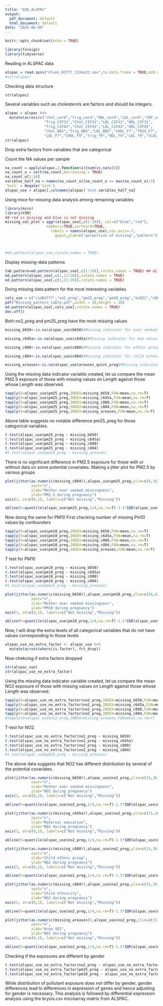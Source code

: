 ```yaml
---
title: "EDA_ALSPAC"
output:
  pdf_document: default
  html_document: default
date: "2025-06-09"
---
```


```r
knitr::opts_chunk$set(echo = TRUE)
```

```r
library(foreign)
library(tidyverse)
```

Reading in ALSPAC data

```r
alspac = read.spss("Ulven_B3777_13Jan22.sav",to.data.frame = TRUE,add.undeclared.levels = "no")
#str(alspac)
```

Checking data structure

```r
str(alspac)
```

Several variables such as cholesterols are factors and should be integers.

```r
alspac = alspac %>%
  mutate(across(c("chol_cord","trig_cord","HDL_cord","LDL_cord","CRP_cord",
                  "Trig_CIF31","Chol_CIF31","LDL_CIF31","HDL_CIF31",
                  "Trig_CIF43","Chol_CIF43","LDL_CIF43","HDL_CIF43",
                  "Chol_BBS","Trig_BBS","LDL_BBS","CHOL_F7","TRIG_F7","HDL_F7",
                  "LDL_F7","CHOL_F9","trig_f9","HDL_f9","LDL_f9","VLDL_f9","CRP_f9","IL6_f9"),as.numeric))
str(alspac)
```


Drop extra factors from variables that are categorical






Count the NA values per sample

```r
na_count = apply(alspac,2,function(x){sum(is.na(x))})
na_count_o = sort(na_count,decreasing = TRUE)
na_count_o[1:10]
varibles_half_na = names(na_count_o)[na_count_o >= max(na_count_o)/2]
`%ni%` = Negate(`%in%`)
alspac_use = alspac[,colnames(alspac) %ni% varibles_half_na]
```
Using mice for missing data analysis among remaining variables

```r
library(mice)
library(VIM)
## red is missing and blue is not missing
missing_val_plot = aggr(alspac_use[,c(1:10)], col=c("blue","red"),
                   numbers=TRUE,sortVard=TRUE,
                     labels = names(alspac_use),cex.axis=.7,
                       gap=3,ylab=c("porportion of missing","pattern"))



#md.pattern(alspac_use,rotate.names = TRUE)
```
Display missing-data patterns
```r
tab.pattern=md.pattern(alspac_use[,c(1:10)],rotate.names = TRUE) ## difficul tot understand
md.pattern(alspac_use[,c(1,11:20)],rotate.names = TRUE)
md.pattern(alspac_use[,c(1,21:26)],rotate.names = TRUE)
```
Doing missing data pattern for the most interesting variables
```r
cols_use = c("cidB3777","no2_preg","pm25_preg","pm10_preg","kz021","c800","c804","c645a","b650")
pdf("Missing_pattern_table.pdf",width = 10,height = 10)
md.pattern(alspac_use[,cols_use],rotate.names = TRUE)
dev.off()
```


Both no2_preg and pm25_preg have the most missing values

```r
missing_b650<-is.na(alspac_use$b650)#Missing indicator for ever smoked

missing_c645a<-is.na(alspac_use$c645a)#Missing indicator for mom education

missing_c800<-is.na(alspac_use$c800)#Missing indicator for ethnic group

missing_c804<-is.na(alspac_use$c804)#Missing indicator for child ethnicity

missing_areases<-is.na(alspac_use$areases_quint_preg)#Missing indicator for areaSES


```

Using the missing data indicator variable created, let us compare the mean PM2.5 exposure of those with missing values on Length against those whose Length was observed. 

```r
tapply(X=alspac_use$pm25_preg,INDEX=missing_b650,FUN=mean,na.rm=T)
tapply(X=alspac_use$pm25_preg,INDEX=missing_c645a,FUN=mean,na.rm=T)
tapply(X=alspac_use$pm25_preg,INDEX=missing_c800,FUN=mean,na.rm=T)
tapply(X=alspac_use$pm25_preg,INDEX=missing_c804,FUN=mean,na.rm=T)
tapply(X=alspac_use$pm25_preg,INDEX=missing_areases,FUN=mean,na.rm=T)


```
Above table suggests no notable difference pm25_preg for those categorical variables.

```r
t.test(alspac_use$pm25_preg ~ missing_b650)
t.test(alspac_use$pm25_preg ~ missing_c645a)
t.test(alspac_use$pm25_preg ~ missing_c800)
t.test(alspac_use$pm25_preg ~ missing_c804)
#t.test(alspac_use$pm25_preg ~ missing_areases)

```
There is no significant difference in PM2.5 exposure for those with or without
data on some potential covariates.
Making a jitter plot for PM2.5 by various groups
```r
plot(jitter(as.numeric(missing_c804)),alspac_use$pm25_preg,ylim=c(9,16),
            xaxt="n",
            xlab="Mother ever smoked missingness",
            ylab="PM2.5 during pregnancy")
axis(1, at=c(0,1), labels=c("Not missing","Missing"))

abline(h=quantile(alspac_use$pm25_preg,1/4,na.rm=T)-1.5*IQR(alspac_use$pm25_preg,na.rm=T),col="red")
```
Now doing the same for PM10
First checking number of missing Pm10 values by confounders
```r
tapply(X=alspac_use$pm10_preg,INDEX=missing_b650,FUN=mean,na.rm=T)
tapply(X=alspac_use$pm10_preg,INDEX=missing_c645a,FUN=mean,na.rm=T)
tapply(X=alspac_use$pm10_preg,INDEX=missing_c800,FUN=mean,na.rm=T)
tapply(X=alspac_use$pm10_preg,INDEX=missing_c804,FUN=mean,na.rm=T)
tapply(X=alspac_use$pm10_preg,INDEX=missing_areases,FUN=mean,na.rm=T)

```

T test for PM10

```r

t.test(alspac_use$pm10_preg ~ missing_b650)
t.test(alspac_use$pm10_preg ~ missing_c645a)
t.test(alspac_use$pm10_preg ~ missing_c800)
t.test(alspac_use$pm10_preg ~ missing_c804)
#t.test(alspac_use$pm25_preg ~ missing_areases)

```


```r
plot(jitter(as.numeric(missing_b650)),alspac_use$pm10_preg,ylim=c(26,42),
            xaxt="n",
            xlab="Mother ever smoked missingness",
            ylab="PM10 during pregnancy")
axis(1, at=c(0,1), labels=c("Not missing","Missing"))

abline(h=quantile(alspac_use$pm10_preg,1/4,na.rm=T)-1.5*IQR(alspac_use$pm10_preg,na.rm=T),col="red")
```

Now, I will drop the extra levels of all categorical variables that do not have values corresponding to those levels
```r
alspac_use_no_extra_factor <- alspac_use %>%
  mutate(across(where(is.factor), fct_drop))
```

Now chekcing if extra factors dropped
```r
str(alspac_use)
str(alspac_use_no_extra_factor)
```

Using the missing data indicator variable created, let us compare the mean NO2 exposure of those with missing values on Length against those whose Length was observed. 


```r
tapply(X=alspac_use_no_extra_factor$no2_preg,INDEX=missing_b650,FUN=mean,na.rm=T)
tapply(X=alspac_use_no_extra_factor$no2_preg,INDEX=missing_c645a,FUN=mean,na.rm=T)
tapply(X=alspac_use_no_extra_factor$no2_preg,INDEX=missing_c800,FUN=mean,na.rm=T)
tapply(X=alspac_use_no_extra_factor$no2_preg,INDEX=missing_c804,FUN=mean,na.rm=T)
#tapply(X=alspac_use$no2_preg,INDEX=missing_areases,FUN=mean,na.rm=T)

```
T-test for NO2.

```r

t.test(alspac_use_no_extra_factor$no2_preg ~ missing_b650)
t.test(alspac_use_no_extra_factor$no2_preg ~ missing_c645a)
t.test(alspac_use_no_extra_factor$no2_preg ~ missing_c800)
t.test(alspac_use_no_extra_factor$no2_preg ~ missing_c804)
#t.test(alspac_use$pm25_preg ~ missing_areases)
```
The above data suggests that NO2 has different distribution by several of the potential covariates.

```r
plot(jitter(as.numeric(missing_b650)),alspac_use$no2_preg,ylim=c(15,36),
            xaxt="n",
            xlab="Mother ever smoked missingness",
            ylab="NO2 during pregnancy")
axis(1, at=c(0,1), labels=c("Not missing","Missing"))

abline(h=quantile(alspac_use$no2_preg,1/4,na.rm=T)-1.5*IQR(alspac_use$no2_preg,na.rm=T),col="red")

plot(jitter(as.numeric(missing_c645a)),alspac_use$no2_preg,ylim=c(15,36),
            xaxt="n",
            xlab="Maternal education",
            ylab="NO2 during pregnancy")
axis(1, at=c(0,1), labels=c("Not missing","Missing"))

abline(h=quantile(alspac_use$no2_preg,1/4,na.rm=T)-1.5*IQR(alspac_use$no2_preg,na.rm=T),col="red")

plot(jitter(as.numeric(missing_c800)),alspac_use$no2_preg,ylim=c(15,36),
            xaxt="n",
            xlab="Child ethnic group",
            ylab="NO2 during pregnancy")
axis(1, at=c(0,1), labels=c("Not missing","Missing"))

abline(h=quantile(alspac_use$no2_preg,1/4,na.rm=T)-1.5*IQR(alspac_use$no2_preg,na.rm=T),col="red")

plot(jitter(as.numeric(missing_c804)),alspac_use$no2_preg,ylim=c(15,36),
            xaxt="n",
            xlab="Child ethnicity",
            ylab="NO2 during pregnancy")
axis(1, at=c(0,1), labels=c("Not missing","Missing"))

abline(h=quantile(alspac_use$no2_preg,1/4,na.rm=T)-1.5*IQR(alspac_use$no2_preg,na.rm=T),col="red")

plot(jitter(as.numeric(missing_areases)),alspac_use$no2_preg,ylim=c(15,36),
            xaxt="n",
            xlab="Area SES",
            ylab="NO2 during pregnancy")
axis(1, at=c(0,1), labels=c("Not missing","Missing"))

abline(h=quantile(alspac_use$no2_preg,1/4,na.rm=T)-1.5*IQR(alspac_use$no2_preg,na.rm=T),col="red")


```
Checking if the exposures are different by gender
```r
t.test(alspac_use_no_extra_factor$no2_preg ~ alspac_use_no_extra_factor$kz021)
t.test(alspac_use_no_extra_factor$pm25_preg ~ alspac_use_no_extra_factor$kz021)
t.test(alspac_use_no_extra_factor$pm10_preg ~ alspac_use_no_extra_factor$kz021)

```
While distribution of pollutant exposure does not differ by gender, gender
differences lead to differences in expression of genes and hence adjusting for
gender is necessary. This analysis is followed by differential expression analysis
using the bryois.csv microarray matrix from ALSPAC.




